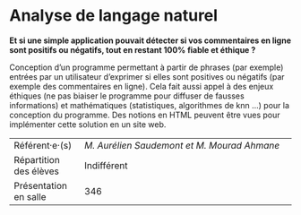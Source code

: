 # Analyse de langage naturel 

**Et si une simple application pouvait détecter si vos commentaires en
ligne sont positifs ou négatifs, tout en restant 100% fiable et
éthique ?**

Conception d'un programme permettant à partir de phrases (par exemple)
entrées par un utilisateur d'exprimer si elles sont positives ou
négatifs (par exemple des commentaires en ligne). Cela fait aussi appel
à des enjeux éthiques (ne pas biaiser le programme pour diffuser de
fausses informations) et mathématiques (statistiques, algorithmes de knn
...) pour la conception du programme. Des notions en HTML peuvent être
vues pour implémenter cette solution en un site web.

::: {.small data-latex=""}
|                        |                                            |
| :------------- | :----------------------------------------- |
| Référent·e·(s)         | _M. Aurélien Saudemont et M. Mourad Ahmane_                              |
| Répartition des élèves | Indifférent                                |
| Présentation en salle  | 346                                  |
:::